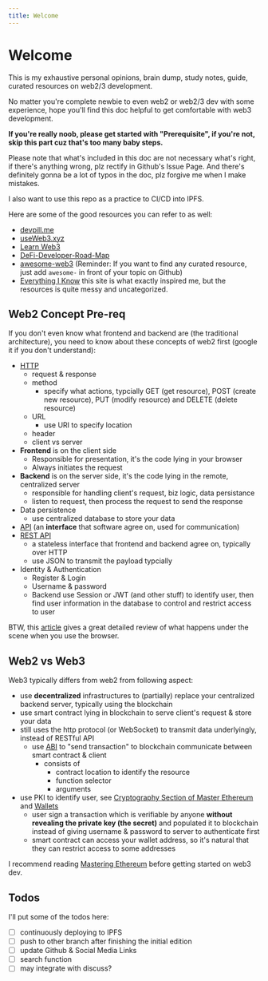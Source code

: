 ```yaml
---
title: Welcome
---
```


# Welcome

This is my exhaustive personal opinions, brain dump, study notes, guide, curated
resources on web2/3 development.

No matter you're complete newbie to even web2 or web2/3 dev with some
experience, hope you'll find this doc helpful to get comfortable with web3
development.

**If you're really noob, please get started with "Prerequisite", if you're not,
skip this part cuz that's too many baby steps.**

Please note that what's included in this doc are not necessary what's right, if
there's anything wrong, plz rectify in Github's Issue Page. And there's
definitely gonna be a lot of typos in the doc, plz forgive me when I make
mistakes.

I also want to use this repo as a practice to CI/CD into IPFS.

Here are some of the good resources you can refer to as well:

- [devpill.me](https://www.devpill.me/)
- [useWeb3.xyz](https://www.useweb3.xyz/)
- [Learn Web3](https://learnweb3.io/)
- [DeFi-Developer-Road-Map](https://github.com/OffcierCia/DeFi-Developer-Road-Map)
- [awesome-web3](https://github.com/ahmet/awesome-web3) (Reminder: If you want
  to find any curated resource, just add `awesome-` in front of your topic on
  Github)
- [Everything I Know](https://wiki.nikiv.dev/databases/blockchain/ethereum) this
  site is what exactly inspired me, but the resources is quite messy and
  uncategorized.

## Web2 Concept Pre-req

If you don't even know what frontend and backend are (the traditional
architecture), you need to know about these concepts of web2 first (google it if
you don't understand):

- [HTTP](https://developer.mozilla.org/en-US/docs/Web/HTTP/Messages)
  - request & response
  - method
    - specify what actions, typcially GET (get resource), POST (create new
      resource), PUT (modify resource) and DELETE (delete resource)
  - URL
    - use URI to specify location
  - header
  - client vs server
- **Frontend** is on the client side
  - Responsible for presentation, it's the code lying in your browser
  - Always initiates the request
- **Backend** is on the server side, it's the code lying in the remote,
  centralized server
  - responsible for handling client's request, biz logic, data persistance
  - listen to request, then process the request to send the response
- Data persistence
  - use centralized database to store your data
- [API](https://www.redhat.com/en/topics/api/what-are-application-programming-interfaces)
  (an **interface** that software agree on, used for communication)
- [REST API](https://www.redhat.com/en/topics/api/what-is-a-rest-api)
  - a stateless interface that frontend and backend agree on, typically over
    HTTP
  - use JSON to transmit the payload typcially
- Identity & Authentication
  - Register & Login
  - Username & password
  - Backend use Session or JWT (and other stuff) to identify user, then find
    user information in the database to control and restrict access to user

BTW, this [article](https://github.com/alex/what-happens-when) gives a great
detailed review of what happens under the scene when you use the browser.

## Web2 vs Web3

Web3 typically differs from web2 from following aspect:

- use **decentralized** infrastructures to (partially) replace your centralized
  backend server, typically using the blockchain
- use smart contract lying in blockchain to serve client's request & store your
  data
- still uses the http protocol (or WebSocket) to transmit data underlyingly,
  instead of RESTful API
  - use [ABI](https://docs.soliditylang.org/en/v0.5.3/abi-spec.html) to "send
    transaction" to blockchain communicate between smart contract & client
    - consists of
      - contract location to identify the resource
      - function selector
      - arguments
- use PKI to identify user, see
  [Cryptography Section of Master Ethereum](https://github.com/ethereumbook/ethereumbook/blob/develop/04keys-addresses.asciidoc)
  and
  [Wallets](https://github.com/ethereumbook/ethereumbook/blob/develop/05wallets.asciidoc)
  - user sign a transaction which is verifiable by anyone **without revealing
    the private key (the secret)** and populated it to blockchain instead of
    giving username & password to server to authenticate first
  - smart contract can access your wallet address, so it's natural that they can
    restrict access to some addresses

I recommend reading
[Mastering Ethereum](https://github.com/ethereumbook/ethereumbook) before
getting started on web3 dev.

## Todos

I'll put some of the todos here:

- [ ] continuously deploying to IPFS
- [ ] push to other branch after finishing the initial edition
- [ ] update Github & Social Media Links
- [ ] search function
- [ ] may integrate with discuss?
